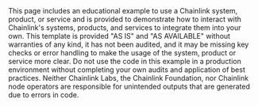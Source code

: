 
<Aside type="caution" title="Educational Example Disclaimer">
  This page includes an educational example to use a Chainlink system, product, or service and is provided to
  demonstrate how to interact with Chainlink's systems, products, and services to integrate them into your own. This
  template is provided "AS IS" and "AS AVAILABLE" without warranties of any kind, it has not been audited, and it may be
  missing key checks or error handling to make the usage of the system, product or service more clear. Do not use the
  code in this example in a production environment without completing your own audits and application of best practices.
  Neither Chainlink Labs, the Chainlink Foundation, nor Chainlink node operators are responsible for unintended outputs
  that are generated due to errors in code.
</Aside>
